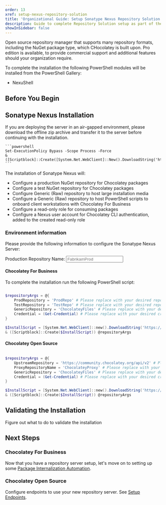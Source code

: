 ```yaml
---
order: 13
xref: setup-nexus-repository-solution
title: 'Organizational Guide: Setup Sonatype Nexus Repository Solution'
description: Guide to complete Repository Solution setup as part of the overall Organizational Deployment Guide
showInSidebar: false
---
```


Open source repository manager that supports many repository formats, including the NuGet package type, which CHocolatey is built upon.
Pro edition is available, to provide commercial support and additional features should your organization require.

<SonatypeNexusHardwareRecommendations />

To complete the installation the following PowerShell modules will be installed from the PowerShell Gallery:

- NexuShell

## Before You Begin

<OrgGuidePrepChocolatey />

## Sonatype Nexus Installation

<Callout type="info" header="Airgapped Installation">
    If you are deploying the server in an air-gapped environment, please download the offline zip archive and transfer it to the server before continuing with the installation.

    ```powershell
    Set-ExecutionPolicy Bypass -Scope Process -Force
    & ([Scriptblock]::Create([System.Net.WebClient]::New().DownloadString('https://ch0.co/PrepareNexusOffline.ps1')))
    ```
</Callout>

The installation of Sonatype Nexus will:

- Configure a production NuGet repository for Chocolatey packages
- Configure a test NuGet repository for Chocolatey packages
- Configure Generic (Raw) repository to host large installation media
- Configure a Generic (Raw) repository to host PowerShell scripts to onboard client workstations with Chocolatey For Business
- Configure a read-only role for consuming packages
- Configure a Nexus user account for Chocolatey CLI authentication, added to the created read-only role

### Environment information

Please provide the following information to configure the Sonatype Nexus Server:

Production Repository Name: <input class="form-control w-20 prod-repo-name-input" type="text" placeholder="FabrikamProd" />


#### Chocolatey For Business

To complete the installation run the following PowerShell script:

```powershell

$repositoryArgs = @{
    ProdRepository = 'ProdRepo' # Please replace with your desired repository name
    TestRepository = 'TestRepo' # Please replace with your desired repository name
    GenericRepository = 'ChocolateyFiles' # Please replace with your desired repository name
    Credential = (Get-Credential) # Please replace with your desired credentials
}

$InstallScript = [System.Net.WebClient]::new().DownloadString('https://ch0.co/InstallRepository.ps1')
& ([Scriptblock]::Create($InstallScript)) @repositoryArgs
```

#### Chocolatey Open Source

```powershell

$repositoryArgs = @{
    UpstreamRepository = 'https://community.chocolatey.org/api/v2' # Please replace with your desired repository name
    ProxyRepositoryName = 'ChocolateyProxy' # Please replace with your desired repository name
    GenericRepository = 'ChocolateyFiles' # Please replace with your desired repository name
    Credential = (Get-Credential) # Please replace with your desired credentials
}

$InstallScript = [System.Net.WebClient]::new().DownloadString('https://ch0.co/InstallRepository.ps1')
& ([Scriptblock]::Create($InstallScript)) @repositoryArgs
```

## Validating the Installation

Figure out what to do to validate the installation

## Next Steps

### Chocolatey For Business

Now that you have a repository server setup, let's move on to setting up some [Package Internalization Automation](#Placeholder).

### Chocolatey Open Source

Configure endpoints to use your new repository server. See [Setup Endpoints](#placeholder).